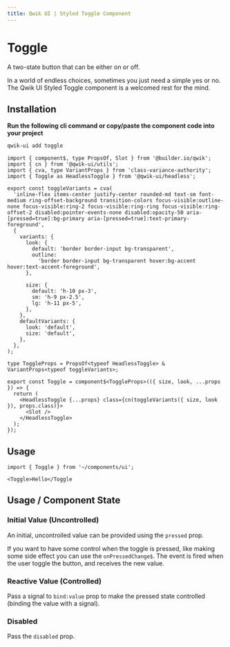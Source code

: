 ```yaml
---
title: Qwik UI | Styled Toggle Component
---
```




<StatusBanner status={statusByComponent.styled.Toggle} />

# Toggle

A two-state button that can be either on or off.

<ShowcaseHero />

In a world of endless choices, sometimes you just need a simple yes or no. The Qwik UI Styled Toggle component is a welcomed rest for the mind.

## Installation

**Run the following cli command or copy/paste the component code into your project**

```sh
qwik-ui add toggle
```

```tsx
import { component$, type PropsOf, Slot } from '@builder.io/qwik';
import { cn } from '@qwik-ui/utils';
import { cva, type VariantProps } from 'class-variance-authority';
import { Toggle as HeadlessToggle } from '@qwik-ui/headless';

export const toggleVariants = cva(
  'inline-flex items-center justify-center rounded-md text-sm font-medium ring-offset-background transition-colors focus-visible:outline-none focus-visible:ring-2 focus-visible:ring-ring focus-visible:ring-offset-2 disabled:pointer-events-none disabled:opacity-50 aria-[pressed=true]:bg-primary aria-[pressed=true]:text-primary-foreground',
  {
    variants: {
      look: {
        default: 'border border-input bg-transparent',
        outline:
          'border border-input bg-transparent hover:bg-accent hover:text-accent-foreground',
      },

      size: {
        default: 'h-10 px-3',
        sm: 'h-9 px-2.5',
        lg: 'h-11 px-5',
      },
    },
    defaultVariants: {
      look: 'default',
      size: 'default',
    },
  },
);

type ToggleProps = PropsOf<typeof HeadlessToggle> & VariantProps<typeof toggleVariants>;

export const Toggle = component$<ToggleProps>(({ size, look, ...props }) => {
  return (
    <HeadlessToggle {...props} class={cn(toggleVariants({ size, look }), props.class)}>
      <Slot />
    </HeadlessToggle>
  );
});
```

## Usage

```tsx
import { Toggle } from '~/components/ui';
```

```tsx
<Toggle>Hello</Toggle
```

## Usage / Component State

### Initial Value (Uncontrolled)

An initial, uncontrolled value can be provided using the `pressed` prop.

<ShowcaseInitialPressed />

If you want to have some control when the toggle is pressed, like making some side effect you can use
the `onPressedChange$`. The event is fired when the user toggle the button, and receives the new value.

<ShowcasePressed />

### Reactive Value (Controlled)

Pass a signal to `bind:value` prop to make the pressed state controlled (binding the value with a signal).

<ShowcaseBindPressed />

### Disabled

Pass the `disabled` prop.

<ShowcaseDisabled />
